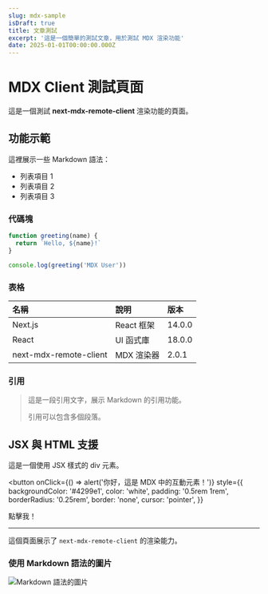 ```yaml
---
slug: mdx-sample
isDraft: true
title: 文章測試
excerpt: '這是一個簡單的測試文章，用於測試 MDX 渲染功能'
date: 2025-01-01T00:00:00.000Z
---
```


# MDX Client 測試頁面

這是一個測試 **next-mdx-remote-client** 渲染功能的頁面。

## 功能示範

這裡展示一些 Markdown 語法：

- 列表項目 1
- 列表項目 2
- 列表項目 3

### 代碼塊

```javascript
function greeting(name) {
  return `Hello, ${name}!`
}

console.log(greeting('MDX User'))
```

### 表格

| 名稱                   | 說明       | 版本   |
| :--------------------- | :-------- | :---- |
| Next.js                | React 框架 | 14.0.0 |
| React                  | UI 函式庫  | 18.0.0 |
| next-mdx-remote-client | MDX 渲染器 | 2.0.1  |

### 引用

> 這是一段引用文字，展示 Markdown 的引用功能。
>
> 引用可以包含多個段落。

## JSX 與 HTML 支援

<div
  style={{
    padding: '1rem',
    backgroundColor: '#f0f0f0',
    borderRadius: '0.5rem',
    marginBottom: '1rem',
  }}
>
  這是一個使用 JSX 樣式的 div 元素。
</div>

<button
  onClick={() => alert('你好，這是 MDX 中的互動元素！')}
  style={{
    backgroundColor: '#4299e1',
    color: 'white',
    padding: '0.5rem 1rem',
    borderRadius: '0.25rem',
    border: 'none',
    cursor: 'pointer',
  }}
>
  點擊我！
</button>

---

這個頁面展示了 `next-mdx-remote-client` 的渲染能力。

### 使用 Markdown 語法的圖片

![Markdown 語法的圖片](/images/sample-image.png)
